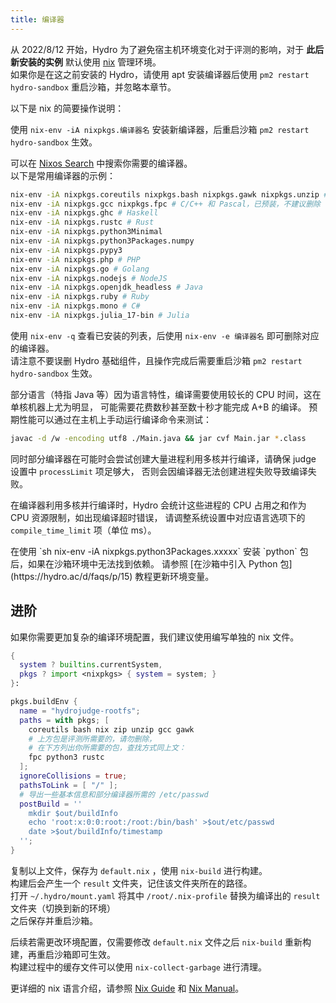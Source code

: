 ```yaml
---
title: 编译器
---
```


从 2022/8/12 开始，Hydro 为了避免宿主机环境变化对于评测的影响，对于 **此后新安装的实例** 默认使用 [nix]() 管理环境。  
如果你是在这之前安装的 Hydro，请使用 apt 安装编译器后使用 `pm2 restart hydro-sandbox` 重启沙箱，并忽略本章节。

以下是 nix 的简要操作说明：

使用 `nix-env -iA nixpkgs.编译器名` 安装新编译器，后重启沙箱 `pm2 restart hydro-sandbox` 生效。

可以在 [Nixos Search](https://search.nixos.org/packages) 中搜索你需要的编译器。  
以下是常用编译器的示例：

```sh
nix-env -iA nixpkgs.coreutils nixpkgs.bash nixpkgs.gawk nixpkgs.unzip # 基础组件，已预装，不建议删除
nix-env -iA nixpkgs.gcc nixpkgs.fpc # C/C++ 和 Pascal，已预装，不建议删除
nix-env -iA nixpkgs.ghc # Haskell 
nix-env -iA nixpkgs.rustc # Rust
nix-env -iA nixpkgs.python3Minimal
nix-env -iA nixpkgs.python3Packages.numpy
nix-env -iA nixpkgs.pypy3
nix-env -iA nixpkgs.php # PHP
nix-env -iA nixpkgs.go # Golang
nix-env -iA nixpkgs.nodejs # NodeJS
nix-env -iA nixpkgs.openjdk_headless # Java
nix-env -iA nixpkgs.ruby # Ruby
nix-env -iA nixpkgs.mono # C#
nix-env -iA nixpkgs.julia_17-bin # Julia
```

使用 `nix-env -q` 查看已安装的列表，后使用 `nix-env -e 编译器名` 即可删除对应的编译器。  
请注意不要误删 Hydro 基础组件，且操作完成后需要重启沙箱 `pm2 restart hydro-sandbox` 生效。

<Callout>
部分语言（特指 Java 等）因为语言特性，编译需要使用较长的 CPU 时间，这在单核机器上尤为明显，
可能需要花费数秒甚至数十秒才能完成 A+B 的编译。  
预期性能可以通过在主机上手动运行编译命令来测试：

```sh
javac -d /w -encoding utf8 ./Main.java && jar cvf Main.jar *.class
```

同时部分编译器在可能时会尝试创建大量进程利用多核并行编译，请确保 judge 设置中 `processLimit` 项足够大，
否则会因编译器无法创建进程失败导致编译失败。  

在编译器利用多核并行编译时，Hydro 会统计这些进程的 CPU 占用之和作为 CPU 资源限制，如出现编译超时错误，
请调整系统设置中对应语言选项下的 `compile_time_limit` 项（单位 ms）。
</Callout>

<Callout>
在使用 `sh nix-env -iA nixpkgs.python3Packages.xxxxx` 安装 `python` 包后，如果在沙箱环境中无法找到依赖。
请参照 [在沙箱中引入 Python 包](https://hydro.ac/d/faqs/p/15) 教程更新环境变量。
</Callout>

## 进阶

如果你需要更加复杂的编译环境配置，我们建议使用编写单独的 nix 文件。

```nix
{ 
  system ? builtins.currentSystem,
  pkgs ? import <nixpkgs> { system = system; }
}:

pkgs.buildEnv {
  name = "hydrojudge-rootfs";
  paths = with pkgs; [
    coreutils bash nix zip unzip gcc gawk
    # 上方包是评测所需要的，请勿删除，
    # 在下方列出你所需要的包，查找方式同上文：
    fpc python3 rustc
  ];
  ignoreCollisions = true;
  pathsToLink = [ "/" ];
  # 导出一些基本信息和部分编译器所需的 /etc/passwd
  postBuild = ''
    mkdir $out/buildInfo
    echo 'root:x:0:0:root:/root:/bin/bash' >$out/etc/passwd
    date >$out/buildInfo/timestamp
  '';
}
```

复制以上文件，保存为 `default.nix` ，使用 `nix-build` 进行构建。  
构建后会产生一个 `result` 文件夹，记住该文件夹所在的路径。  
打开 `~/.hydro/mount.yaml` 将其中 `/root/.nix-profile` 替换为编译出的 `result` 文件夹（切换到新的环境）  
之后保存并重启沙箱。  

后续若需更改环境配置，仅需要修改 `default.nix` 文件之后 `nix-build` 重新构建，再重启沙箱即可生效。  
构建过程中的缓存文件可以使用 `nix-collect-garbage` 进行清理。  

更详细的 nix 语言介绍，请参照 [Nix Guide](https://nixos.org/guides/nix-language.html) 和
[Nix Manual](https://nixos.org/manual/nix/stable/language/index.html)。
